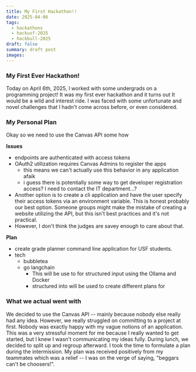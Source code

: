 ```yaml
---
title: My First Hackathon!!
date: 2025-04-06
tags:
  - hackathons
  - hackusf-2025
  - hackbull-2025
draft: false
summary: draft post
images:
---
```

### My First Ever Hackathon!

Today on April 6th, 2025, I worked with some undergrads on a programming project! It was my first ever hackathon and it turns out It would be a wild and interest ride. I was faced with some unfortunate and novel challenges that I hadn't come across before, or even considered.

### My Personal Plan

Okay so we need to use the Canvas API some how

**Issues**

- endpoints are authenticated with access tokens
- OAuth2 utilization requires Canvas Admins to register the apps
    - this means we can't actually use this behavior in any application afaik
    - i guess there is potentially some way to get developer registration access? I need to contact the IT department...?
- Another option is to create a cli application and have the user specify their access tokens via an environment variable. This is honest probably our best option. Someone groups might make the mistake of creating a website utilizing the API, but this isn't best practices and it's not practical.
- However, I don't think the judges are savey enough to care about that.


**Plan**
- create grade planner command line application for USF students.
- tech
    - bubbletea
    - go langchain
        - This will be use to for structured input using the Ollama and Docker
        - structured into will be used to create different plans for


### What we actual went with
We decided to use the Canvas API -- mainly because nobody else really had any idea. However, we really struggled on committing to a project at first. Nobody was exactly happy with my vague notions of an application. This was a very stressful moment for me because I really wanted to get started, but I knew I wasn't communicating my ideas fully. During lunch, we decided to split up and regroup afterward. I took the time to formulate a plan during the intermission. My plan was received positively from my teammates which was a relief -- I was on the verge of saying, "beggars can't be choosers!".

